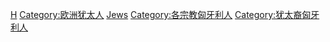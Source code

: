 {{Commonscat|Jewish people of Hungary}}

[[Category:各國猶太人|H]]
[[Category:欧洲犹太人|Category:欧洲犹太人]]
[[Category:各族群匈牙利人|Jews]]
[[Category:各宗教匈牙利人|Category:各宗教匈牙利人]]
[[Category:犹太裔匈牙利人|Category:犹太裔匈牙利人]]